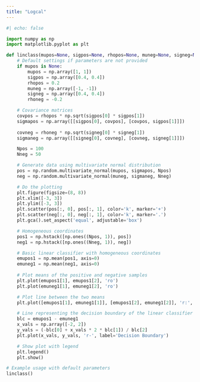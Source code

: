 ```yaml
---
title: "Logcal"
---
```


```python

#| echo: false

import numpy as np
import matplotlib.pyplot as plt

def linclass(mupos=None, sigpos=None, rhopos=None, muneg=None, signeg=None, rhoneg=None):
    # Default settings if parameters are not provided
    if mupos is None:
        mupos = np.array([1, 1])
        sigpos = np.array([0.4, 0.4])
        rhopos = 0.2
        muneg = np.array([-1, -1])
        signeg = np.array([0.4, 0.4])
        rhoneg = -0.2

    # Covariance matrices
    covpos = rhopos * np.sqrt(sigpos[0] * sigpos[1])
    sigmapos = np.array([[sigpos[0], covpos], [covpos, sigpos[1]]])
    
    covneg = rhoneg * np.sqrt(signeg[0] * signeg[1])
    sigmaneg = np.array([[signeg[0], covneg], [covneg, signeg[1]]])

    Npos = 100
    Nneg = 50

    # Generate data using multivariate normal distribution
    pos = np.random.multivariate_normal(mupos, sigmapos, Npos)
    neg = np.random.multivariate_normal(muneg, sigmaneg, Nneg)

    # Do the plotting
    plt.figure(figsize=(8, 8))
    plt.xlim([-3, 3])
    plt.ylim([-3, 3])
    plt.scatter(pos[:, 0], pos[:, 1], color='k', marker='+')
    plt.scatter(neg[:, 0], neg[:, 1], color='k', marker='.')
    plt.gca().set_aspect('equal', adjustable='box')

    # Homogeneous coordinates
    pos1 = np.hstack([np.ones((Npos, 1)), pos])
    neg1 = np.hstack([np.ones((Nneg, 1)), neg])

    # Basic linear classifier with homogeneous coordinates
    emupos1 = np.mean(pos1, axis=0)
    emuneg1 = np.mean(neg1, axis=0)
    
    # Plot means of the positive and negative samples
    plt.plot(emupos1[1], emupos1[2], 'ro')
    plt.plot(emuneg1[1], emuneg1[2], 'ro')

    # Plot line between the two means
    plt.plot([emupos1[1], emuneg1[1]], [emupos1[2], emuneg1[2]], 'r:', label='Separation Line')

    # Line representing the decision boundary of the linear classifier
    blc = emupos1 - emuneg1
    x_vals = np.array([-2, 2])
    y_vals = (-blc[0] + x_vals * 2 * blc[1]) / blc[2]
    plt.plot(x_vals, y_vals, 'r-', label='Decision Boundary')

    # Show plot with legend
    plt.legend()
    plt.show()

# Example usage with default parameters
linclass()


```